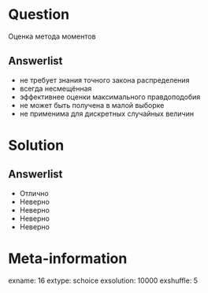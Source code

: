 Question
========
  Оценка метода моментов

Answerlist
----------
*  не требует знания точного закона распределения
*  всегда несмещённая
*  эффективнее оценки максимального правдоподобия
*  не может быть получена в малой выборке
*  не применима для дискретных случайных величин

Solution
========

Answerlist
----------
*  Отлично
*  Неверно
*  Неверно
*  Неверно
*  Неверно

Meta-information
================
exname: 16
extype: schoice
exsolution: 10000
exshuffle: 5
